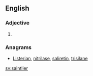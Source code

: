 ==English==

===Adjective===
{{head|en}}

# {{en-comparative of|saintly}}

===Anagrams===
* [[Listerian#English|Listerian]], [[nitrilase#English|nitrilase]], [[saliretin#English|saliretin]],  [[trisilane#English|trisilane]]

[[sv:saintlier]]
